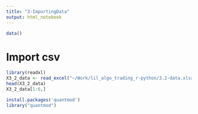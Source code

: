 ```yaml
---
title: "3-ImportingData"
output: html_notebook
---
```


```r
data()
```
# Import csv 
```r
library(readxl)
X3_2_data <- read_excel("~/Work/lil_algo_trading_r-python/3.2-data.xlsx")
head(X3_2_data) 
X3_2_data[1:6,]
```

```r
install.packages('quantmod')
library("quantmod")
```

